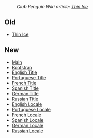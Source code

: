 :''Club Penguin Wiki article: [[clubpenguinwiki:Thin Ice|Thin Ice]]''
==Old==
*[[Media:ThinIce.swf|Thin Ice]]
==New==
*[[Media:GamesThiniceThinIce.swf|Main]]
*[[Media:GamesThiniceBootstrap.swf|Bootstrap]]
*[[Media:GamesThiniceLangEnTitle.swf|English Title]]
*[[Media:GamesThiniceLangPtTitle.swf|Portuguese Title]]
*[[Media:GamesThiniceLangFrTitle.swf|French Title]]
*[[Media:GamesThiniceLangEsTitle.swf|Spanish Title]]
*[[Media:GamesThiniceLangDeTitle.swf|German Title]]
*[[Media:GamesThiniceLangRuTitle.swf|Russian Title]]
*[[Media:GamesThiniceLangEnLocale.swf|English Locale]]
*[[Media:GamesThiniceLangPtLocale.swf|Portuguese Locale]]
*[[Media:GamesThiniceLangFrLocale.swf|French Locale]]
*[[Media:GamesThiniceLangEsLocale.swf|Spanish Locale]]
*[[Media:GamesThiniceLangDeLocale.swf|German Locale]]
*[[Media:GamesThiniceLangRuLocale.swf|Russian Locale]]
